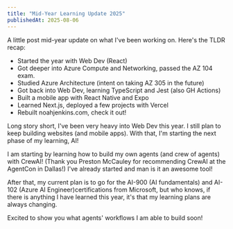 ```yaml
---
title: "Mid-Year Learning Update 2025"
publishedAt: 2025-08-06
---
```


A little post mid-year update on what I've been working on. Here's the TLDR recap:

- Started the year with Web Dev (React)
- Got deeper into Azure Compute and Networking, passed the AZ 104 exam. 
- Studied Azure Architecture (intent on taking AZ 305 in the future)
- Got back into Web Dev, learning TypeScript and Jest (also GH Actions)
- Built a mobile app with React Native and Expo
- Learned Next.js, deployed a few projects with Vercel
- Rebuilt noahjenkins.com, check it out!

Long story short, I've been very heavy into Web Dev this year. I still plan to keep building websites (and mobile apps). With that, I'm starting the next phase of my learning, AI!

I am starting by learning how to build my own agents (and crew of agents) with CrewAI! (Thank you Preston McCauley for recommending CrewAI at the AgentCon in Dallas!) I've already started and man is it an awesome tool!

After that, my current plan is to go for the AI-900 (AI fundamentals) and AI-102 (Azure AI Engineer)certifications from Microsoft, but who knows, if there is anything I have learned this year, it's that my learning plans are always changing. 

Excited to show you what agents' workflows I am able to build soon!